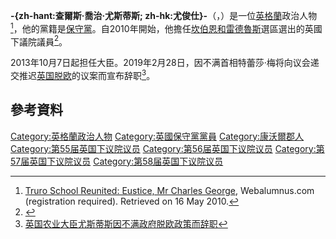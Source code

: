 {{NoteTA
|G1=PoliticiansUK
}}
{{Infobox MP
| image = Official portrait of George Eustice crop 4.jpg
| caption =摄于2017年
| honorific-prefix = [[非常尊敬的|非常尊敬的]]
| name = 喬治·尤斯蒂斯<br>{{small|{{lang|en|The Rt Hon. George Eustice}}}}
| honorific-suffix = [[國會議員_(英國)|國會議員]]
|office           = [[環境食物及鄉郊事務大臣|環境食物及鄉郊事務大臣]]
|monarch          = [[伊利沙伯二世|伊利沙伯二世]]
|primeminister    = [[鲍里斯·约翰逊|鲍里斯·约翰逊]] 
|term_start       = 2020年2月13日
|term_end         = 
|predecessor = [[特雷莎·维利尔斯|特雷莎·维利尔斯]]
|successor =
| office1 = {{en-link|英國環境、食品暨鄉村事務部|Department for Environment, Food and Rural Affairs}}大臣
| primeminister1 = [[鲍里斯·约翰逊|鲍里斯·约翰逊]]
| predecessor1 = [[羅伯特·古德威爾|羅伯特·古德威爾]]
| successor1 = 待定
| term_start1 = 2019年7月25日
| term_end1 = 2020年2月13日 
| predecessor2 = 
| successor2 = [[羅伯特·古德威爾|羅伯特·古德威爾]]
| term_start2 = 2015年5月8日
| term_end2 = 2019年2月28日
| primeminister2= [[戴维·卡梅伦|戴维·卡梅伦]]<br />[[文翠珊|文翠珊]]
| 1blankname = 
| 1namedata = 
| office3 = [[國會議員_(英國)|英國國會議員]]<br/>[[英国下议院|下議院]][[坎伯恩和雷德魯斯_(英國國會選區)|坎伯恩和雷德魯斯選區]]
| parliament3 =
| majority3 = 1,577 (3.3%)
| predecessor3 = 
| successor3 = Incumbent
| term_start3 = 2010年5月6日
| term_end3 =
| birth_date = {{Birth date and age|1971|09|28}}
| birth_place = {{ENG}}[[康瓦爾郡|康瓦爾郡]][[彭贊斯|彭贊斯]]
| death_date =
| death_place =
| nationality = {{GBR}}
| spouse = Katy Eustice<ref>{{cite web |url=https://publications.parliament.uk/pa/cm/cmregmem/110124/part2.htm |title=House of Commons – The Register of Members' Financial Interests – Part 2: Part 2 |publisher=Publications.parliament.uk |date= |accessdate=7 October 2013 |archive-date=2019-03-27 |archive-url=https://web.archive.org/web/20190327091532/https://publications.parliament.uk/pa/cm/cmregmem/110124/part2.htm |dead-url=no }}</ref>
| party = [[保守黨_(英國)|保守党]]
| website ={{url|georgeeustice.org.uk}}
}}'''-{zh-hant:查爾斯·喬治·尤斯蒂斯; zh-hk:尤俊仕}-'''（{{lang-en|Charles George Eustice}}，{{bd|1971年|9月28日|||Eustice}}）是一位[[英格蘭|英格蘭]]政治人物<ref>[http://www.webalumnus.com/ViewWhosWho.asp?oid=30100&sid=8742c041-7d96-4f22-8e8e-ce5a710ac56e&mid=731&action=View Truro School Reunited: Eustice, Mr Charles George]{{Dead link|date=2019年10月 |bot=InternetArchiveBot |fix-attempted=yes }}, Webalumnus.com (registration required). Retrieved on 16 May 2010.</ref>，他的黨籍是[[保守黨_(英國)|保守黨]]。自2010年開始，他擔任[[坎伯恩和雷德魯斯_(英國國會選區)|坎伯恩和雷德魯斯]]選區選出的英國下議院議員<ref>{{cite web |url=http://www.bbc.com/news/politics/constituencies/E14000616 |title=Camborne & Redruth parliamentary constituency - Election 2015 |publisher=BBC News |date=1970-01-01 |accessdate=2016-02-18 |archive-date=2020-10-09 |archive-url=https://web.archive.org/web/20201009122724/https://www.bbc.com/news/politics/constituencies/E14000616 |dead-url=no }}</ref>。

2013年10月7日起担任{{en-link|英國環境、食品暨鄉村事務部|Department for Environment, Food and Rural Affairs}}大臣。2019年2月28日，因不满首相特蕾莎·梅将向议会递交推迟[[英国脱欧|英国脱欧]]的议案而宣布辞职<ref>[http://www.trt.net.tr/chinese/guo-ji/2019/03/01/ying-guo-nong-ye-da-chen-you-si-di-si-yin-bu-man-zheng-fu-tuo-ou-zheng-ce-er-ci-zhi-1155013 英国农业大臣尤斯蒂斯因不满政府脱欧政策而辞职]</ref>。

==參考資料==
{{Reflist}}
{{約翰遜内阁}}

{{DEFAULTSORT:Eustice, George}}
[[Category:英格蘭政治人物|Category:英格蘭政治人物]]
[[Category:英國保守黨黨員|Category:英國保守黨黨員]]
[[Category:康沃爾郡人|Category:康沃爾郡人]]
[[Category:第55届英国下议院议员|Category:第55届英国下议院议员]]
[[Category:第56届英国下议院议员|Category:第56届英国下议院议员]]
[[Category:第57届英国下议院议员|Category:第57届英国下议院议员]]
[[Category:第58届英国下议院议员|Category:第58届英国下议院议员]]